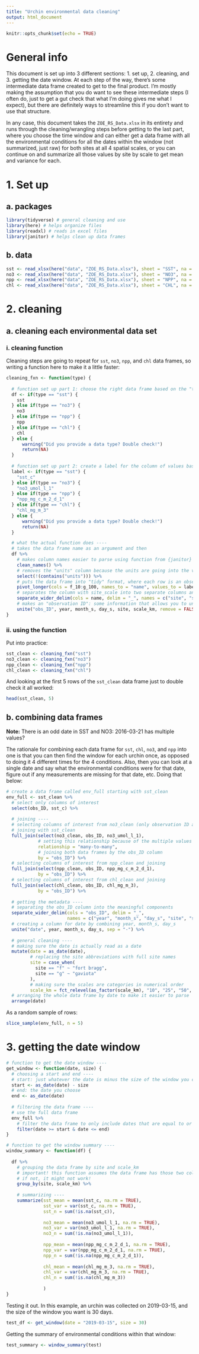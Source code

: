 ```yaml
---
title: "Urchin environmental data cleaning"
output: html_document
---
```


```r
knitr::opts_chunk$set(echo = TRUE)
```

# General info

This document is set up into 3 different sections: 1. set up, 2. cleaning, and 3. getting the date window. At each step of the way, there's some intermediate data frame created to get to the final product. I'm mostly making the assumption that you do want to see these intermediate steps (I often do, just to get a gut check that what I'm doing gives me what I expect), but there are definitely ways to streamline this if you don't want to use that structure.  

In any case, this document takes the `ZOE_RS_Data.xlsx` in its entirety and runs through the cleaning/wrangling steps before getting to the last part, where you choose the time window and can either get a data frame with all the environmental conditions for all the dates within the window (not summarized, just raw) for both sites at all 4 spatial scales, or you can continue on and summarize all those values by site by scale to get mean and variance for each.

# 1. Set up

## a. packages

```r
library(tidyverse) # general cleaning and use
library(here) # helps organize files
library(readxl) # reads in excel files
library(janitor) # helps clean up data frames
```

## b. data

```r
sst <- read_xlsx(here("data", "ZOE_RS_Data.xlsx"), sheet = "SST", na = c("NA", "NaN"))
no3 <- read_xlsx(here("data", "ZOE_RS_Data.xlsx"), sheet = "NO3", na = c("NA", "NaN"))
npp <- read_xlsx(here("data", "ZOE_RS_Data.xlsx"), sheet = "NPP", na = c("NA", "NaN"))
chl <- read_xlsx(here("data", "ZOE_RS_Data.xlsx"), sheet = "CHL", na = c("NA", "NaN"))
```

# 2. cleaning

## a. cleaning each environmental data set

### i. cleaning function

Cleaning steps are going to repeat for `sst`, `no3`, `npp`, and `chl` data frames, so writing a function here to make it a little faster:

```r
cleaning_fxn <- function(type) {
  
  # function set up part 1: choose the right data frame based on the "type" ----
  df <- if(type == "sst") {
    sst
  } else if(type == "no3") {
    no3
  } else if(type == "npp") {
    npp
  } else if(type == "chl") {
    chl
  } else {
      warning("Did you provide a data type? Double check!")
      return(NA)
  }
  
  # function set up part 2: create a label for the column of values based on the data type ----
  label <- if(type == "sst") {
    "sst_c"
  } else if(type == "no3") {
    "no3_umol_l_1"
  } else if(type == "npp") {
    "npp_mg_c_m_2_d_1"
  } else if(type == "chl") {
    "chl_mg_m_3"
  } else {
      warning("Did you provide a data type? Double check!")
      return(NA)
  }

  # what the actual function does ----
  # takes the data frame name as an argument and then
  df %>% 
    # makes column names easier to parse using function from {janitor} and then
    clean_names() %>% 
    # removes the "units" column because the units are going into the value column label and then
    select(!(contains("units"))) %>% 
    # puts the data frame into "tidy" format, where each row is an observation and then
    pivot_longer(cols = f_10:g_100, names_to = "name", values_to = label) %>% 
    # separates the column with site_scale into two separate columns and then
    separate_wider_delim(cols = name, delim = "_", names = c("site", "scale_km")) %>% 
    # makes an "observation ID": some information that allows you to uniquely identify each observation
    unite("obs_ID", year, month_s, day_s, site, scale_km, remove = FALSE)
}
```

### ii. using the function

Put into practice:

```r
sst_clean <- cleaning_fxn("sst")
no3_clean <- cleaning_fxn("no3")
npp_clean <- cleaning_fxn("npp")
chl_clean <- cleaning_fxn("chl")
```

And looking at the first 5 rows of the `sst_clean` data frame just to double check it all worked:

```r
head(sst_clean, 5)
```

## b. combining data frames

**Note:** There is an odd date in SST and NO3: 2016-03-21 has multiple values?

The rationale for combining each data frame for `sst`, `chl`, `no3`, and `npp` into one is that you can then find the window for each urchin once, as opposed to doing it 4 different times for the 4 conditions. Also, then you can look at a single date and say what the environmental conditions were for that date, figure out if any measurements are missing for that date, etc. Doing that below:

```r
# create a data frame called env_full starting with sst_clean
env_full <- sst_clean %>% 
  # select only columns of interest
  select(obs_ID, sst_c) %>% 
  
  # joining ----
  # selecting columns of interest from no3_clean (only observation ID and the value)
  # joining with sst_clean
  full_join(select(no3_clean, obs_ID, no3_umol_l_1), 
            # setting this relationship because of the multiple values thing
            relationship = "many-to-many", 
            # joining both data frames by the obs_ID column
            by = "obs_ID") %>% 
  # selecting columns of interest from npp_clean and joining
  full_join(select(npp_clean, obs_ID, npp_mg_c_m_2_d_1), 
            by = "obs_ID") %>% 
  # selecting columns of interest from chl_clean and joining
  full_join(select(chl_clean, obs_ID, chl_mg_m_3),
            by = "obs_ID") %>% 
  
  # getting the metadata ----
  # separating the obs_ID column into the meaningful components
  separate_wider_delim(cols = "obs_ID", delim = "_", 
                       names = c("year", "month_s", "day_s", "site", "scale_km")) %>% 
  # creating a column for date by combining year, month_s, day_s
  unite("date", year, month_s, day_s, sep = "-") %>% 
  
  # general cleaning ----
  # making sure the date is actually read as a date
  mutate(date = as_date(date),
         # replacing the site abbreviations with full site names
         site = case_when(
           site == "f" ~ "fort bragg",
           site == "g" ~ "gaviota"
         ),
         # making sure the scales are categories in numerical order
         scale_km = fct_relevel(as_factor(scale_km), "10", "25", "50", "100")) %>% 
  # arranging the whole data frame by date to make it easier to parse
  arrange(date)

```

As a random sample of rows:

```r
slice_sample(env_full, n = 5)
```


# 3. getting the date window

```r
# function to get the date window ----
get_window <- function(date, size) {
  # choosing a start and end ----
  # start: just whatever the date is minus the size of the window you choose
  start <- as_date(date) - size
  # end: the date you choose
  end <- as_date(date)
  
  # filtering the data frame ----
  # use the full data frame
  env_full %>% 
    # filter the data frame to only include dates that are equal to or after the start and equal to or before the end
    filter(date >= start & date <= end)
}

# function to get the window summary ----
window_summary <- function(df) {
  
  df %>% 
    # grouping the data frame by site and scale_km
    # important! this function assumes the data frame has those two columns named these things
    # if not, it might not work!
    group_by(site, scale_km) %>% 
    
    # summarizing ----
    summarize(sst_mean = mean(sst_c, na.rm = TRUE),
              sst_var = var(sst_c, na.rm = TRUE), 
              sst_n = sum(!is.na(sst_c)),
              
              no3_mean = mean(no3_umol_l_1, na.rm = TRUE),
              no3_var = var(no3_umol_l_1, na.rm = TRUE),
              no3_n = sum(!is.na(no3_umol_l_1)),
              
              npp_mean = mean(npp_mg_c_m_2_d_1, na.rm = TRUE),
              npp_var = var(npp_mg_c_m_2_d_1, na.rm = TRUE),
              npp_n = sum(!is.na(npp_mg_c_m_2_d_1)),
              
              chl_mean = mean(chl_mg_m_3, na.rm = TRUE),
              chl_var = var(chl_mg_m_3, na.rm = TRUE),
              chl_n = sum(!is.na(chl_mg_m_3))
              
              ) 
}
```

Testing it out. In this example, an urchin was collected on 2019-03-15, and the size of the window you want is 30 days.

```r
test_df <- get_window(date = "2019-03-15", size = 30)
```

Getting the summary of environmental conditions within that window: 

```r
test_summary <- window_summary(test)
```







